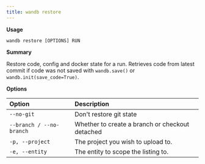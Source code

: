 ```yaml
---
title: wandb restore
---
```


**Usage**

`wandb restore [OPTIONS] RUN`

**Summary**

Restore code, config and docker state for a run. Retrieves code from latest
commit if code was not saved with `wandb.save()` or
`wandb.init(save_code=True)`.


**Options**

| **Option** | **Description** |
| :--- | :--- |
| `--no-git` | Don't restore git state |
| `--branch / --no-branch` | Whether to create a branch or checkout detached |
| `-p, --project` | The project you wish to upload to. |
| `-e, --entity` | The entity to scope the listing to. |



